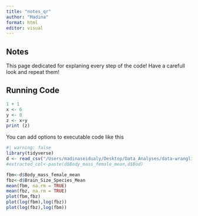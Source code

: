 ```yaml
---
title: "notes_qr"
author: "Madina"
format: html
editor: visual
---
```


## Notes

This page dedicated for explaning every step of the code! Have a carefull look and repeat them!

## Running Code

```r
1 + 1
x <- 6
y <- 8
z <- x+y
print (z)

```

You can add options to executable code like this

```r
#| warning: false
library(tidyverse)
d <- read_csv("/Users/madinaseidualy/Desktop/Data_Analyses/data-wrangling.csv",col_names = TRUE)
#extracted_col<-paste(d$Body_mass_female_mean,d$Bod)

fbm<-d$Body_mass_female_mean
fbz<-d$Brain_Size_Species_Mean
mean(fbm, na.rm = TRUE)
mean(fbz, na.rm = TRUE)
plot(fbm,fbz)
plot(log(fbm),log(fbz))
plot(log(fbz),log(fbm))

```